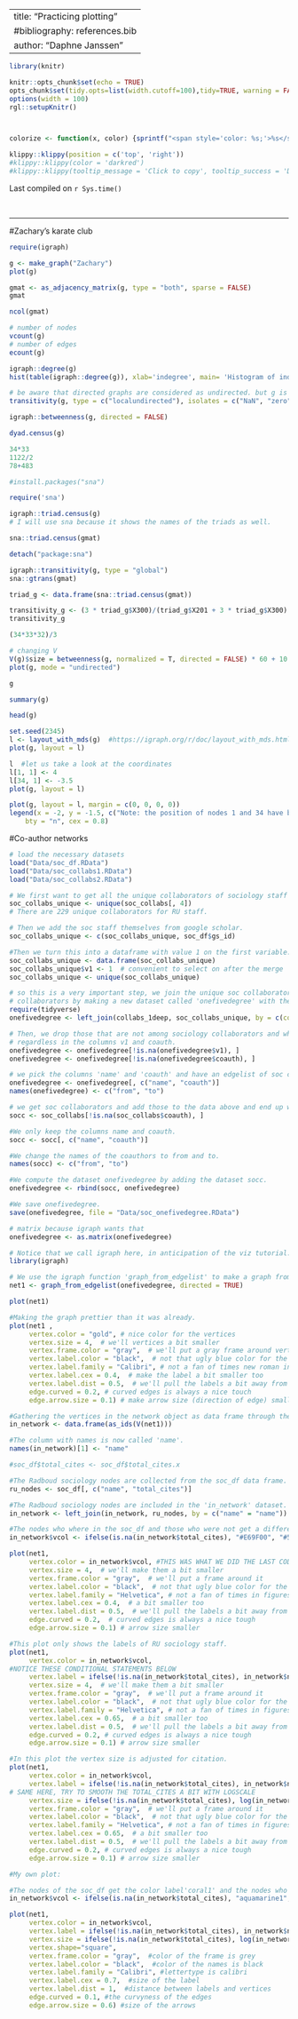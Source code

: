 
---
title: "Practicing plotting"
#bibliography: references.bib
author: "Daphne Janssen"
---



```r
library(knitr)

knitr::opts_chunk$set(echo = TRUE)
opts_chunk$set(tidy.opts=list(width.cutoff=100),tidy=TRUE, warning = FALSE, message = FALSE,comment = "#>", cache=TRUE, class.source=c("test"), class.output=c("test2"))
options(width = 100)
rgl::setupKnitr()



colorize <- function(x, color) {sprintf("<span style='color: %s;'>%s</span>", color, x) }

```

```r
klippy::klippy(position = c('top', 'right'))
#klippy::klippy(color = 'darkred')
#klippy::klippy(tooltip_message = 'Click to copy', tooltip_success = 'Done')
```

Last compiled on `r Sys.time()`

<!---
Last compiled on `r format(Sys.time(), '%B, %Y')`
--->


<br>

----

#Zachary’s karate club

```r
require(igraph)

g <- make_graph("Zachary")
plot(g)
```

```r
gmat <- as_adjacency_matrix(g, type = "both", sparse = FALSE)
gmat
```

```r
ncol(gmat)
```
```r
# number of nodes
vcount(g)
# number of edges
ecount(g)
```

```r
igraph::degree(g)
hist(table(igraph::degree(g)), xlab='indegree', main= 'Histogram of indegree')
```
```r
# be aware that directed graphs are considered as undirected. but g is undirected.
transitivity(g, type = c("localundirected"), isolates = c("NaN", "zero"))
```
```r
igraph::betweenness(g, directed = FALSE)
```

```r
dyad.census(g)
```

```r
34*33
1122/2
78+483
```


```r
#install.packages("sna")

require('sna')

igraph::triad.census(g)
# I will use sna because it shows the names of the triads as well.

sna::triad.census(gmat)

detach("package:sna") 
```
```r
igraph::transitivity(g, type = "global")
sna::gtrans(gmat)

triad_g <- data.frame(sna::triad.census(gmat))

transitivity_g <- (3 * triad_g$X300)/(triad_g$X201 + 3 * triad_g$X300)
transitivity_g
```

```r
(34*33*32)/3
```

```r
# changing V
V(g)$size = betweenness(g, normalized = T, directed = FALSE) * 60 + 10  #after some trial and error
plot(g, mode = "undirected")
```


```r
g

summary(g)

head(g)
```

```r
set.seed(2345)
l <- layout_with_mds(g)  #https://igraph.org/r/doc/layout_with_mds.html
plot(g, layout = l)
```

```r
l  #let us take a look at the coordinates
l[1, 1] <- 4
l[34, 1] <- -3.5
plot(g, layout = l)
```

```r
plot(g, layout = l, margin = c(0, 0, 0, 0))
legend(x = -2, y = -1.5, c("Note: the position of nodes 1 and 34 have been set by Jochem Tolsma \n for visualisation purposes only and do not reflect network properties"),
    bty = "n", cex = 0.8)
```




#Co-author networks
```r
# load the necessary datasets
load("Data/soc_df.RData")
load("Data/soc_collabs1.RData")
load("Data/soc_collabs2.RData")
```

```r
# We first want to get all the unique collaborators of sociology staff at the RU.
soc_collabs_unique <- unique(soc_collabs[, 4])  
# There are 229 unique collaborators for RU staff.

# Then we add the soc staff themselves from google scholar. 
soc_collabs_unique <- c(soc_collabs_unique, soc_df$gs_id)  

#Then we turn this into a dataframe with value 1 on the first variable.
soc_collabs_unique <- data.frame(soc_collabs_unique)
soc_collabs_unique$v1 <- 1  # convenient to select on after the merge
soc_collabs_unique <- unique(soc_collabs_unique)
```


```r
# so this is a very important step, we join the unique soc collaborators to the collaborators of
# collaborators by making a new dataset called 'onefivedegree' with the variables coauthor,      # coauthorid and gsid.
require(tidyverse)
onefivedegree <- left_join(collabs_1deep, soc_collabs_unique, by = c(coauth_id = "soc_collabs_unique"))
```


```r
# Then, we drop those that are not among sociology collaborators and who don't lsit coauthors
# regardless in the columns v1 and coauth.
onefivedegree <- onefivedegree[!is.na(onefivedegree$v1), ]
onefivedegree <- onefivedegree[!is.na(onefivedegree$coauth), ]
```


```r
# we pick the columns 'name' and 'coauth' and have an edgelist of soc collaborators and whether they    # collaborate with those same collaborators the 1.5 degree network. We change the names of the columns  # to from and to. 
onefivedegree <- onefivedegree[, c("name", "coauth")]
names(onefivedegree) <- c("from", "to")
```


```r
# we get soc collaborators and add those to the data above and end up with a nice edgelist!
socc <- soc_collabs[!is.na(soc_collabs$coauth), ]

#We only keep the columns name and coauth.
socc <- socc[, c("name", "coauth")]

#We change the names of the coauthors to from and to. 
names(socc) <- c("from", "to")

#We compute the dataset onefivedegree by adding the dataset socc. 
onefivedegree <- rbind(socc, onefivedegree)

#We save onefivedegree. 
save(onefivedegree, file = "Data/soc_onefivedegree.RData")
```


```r
# matrix because igraph wants that
onefivedegree <- as.matrix(onefivedegree)  

# Notice that we call igraph here, in anticipation of the viz tutorial.
library(igraph)  

# We use the igraph function 'graph_from_edgelist' to make a graph from onefivedegree. 
net1 <- graph_from_edgelist(onefivedegree, directed = TRUE)  

plot(net1)  
```
```r
#Making the graph prettier than it was already.
plot(net1 ,
     vertex.color = "gold", # nice color for the vertices
     vertex.size = 4,  # we'll vertices a bit smaller
     vertex.frame.color = "gray",  # we'll put a gray frame around vertices
     vertex.label.color = "black",  # not that ugly blue color for the labels (names)
     vertex.label.family = "Calibri", # not a fan of times new roman in figures
     vertex.label.cex = 0.4,  # make the label a bit smaller too
     vertex.label.dist = 0.5,  # we'll pull the labels a bit away from the vertices
     edge.curved = 0.2, # curved edges is always a nice touch
     edge.arrow.size = 0.1) # make arrow size (direction of edge) smaller
```
```r
#Gathering the vertices in the network object as data frame through the function 'as_ids(V(net1))'.
in_network <- data.frame(as_ids(V(net1)))

#The column with names is now called 'name'.
names(in_network)[1] <- "name"

#soc_df$total_cites <- soc_df$total_cites.x

#The Radboud sociology nodes are collected from the soc_df data frame.
ru_nodes <- soc_df[, c("name", "total_cites")]

#The Radboud sociology nodes are included in the 'in_network' dataset.
in_network <- left_join(in_network, ru_nodes, by = c("name" = "name"))

#The nodes who where in the soc_df and those who were not get a different color label. 
in_network$vcol <- ifelse(is.na(in_network$total_cites), "#E69F00", "#56B4E9")

plot(net1,
     vertex.color = in_network$vcol, #THIS WAS WHAT WE DID THE LAST CODEBLOCK FOR!
     vertex.size = 4,  # we'll make them a bit smaller
     vertex.frame.color = "gray",  # we'll put a frame around it
     vertex.label.color = "black",  # not that ugly blue color for the names
     vertex.label.family = "Helvetica", # not a fan of times in figures
     vertex.label.cex = 0.4,  # a bit smaller too
     vertex.label.dist = 0.5,  # we'll pull the labels a bit away from the vertices
     edge.curved = 0.2,  # curved edges is always a nice tough
     edge.arrow.size = 0.1) # arrow size smaller
```
```r
#This plot only shows the labels of RU sociology staff.
plot(net1,
     vertex.color = in_network$vcol, 
#NOTICE THESE CONDITIONAL STATEMENTS BELOW
     vertex.label = ifelse(!is.na(in_network$total_cites), in_network$name, NA),
     vertex.size = 4,  # we'll make them a bit smaller
     vertex.frame.color = "gray",  # we'll put a frame around it
     vertex.label.color = "black",  # not that ugly blue color for the names
     vertex.label.family = "Helvetica", # not a fan of times in figures
     vertex.label.cex = 0.65,  # a bit smaller too
     vertex.label.dist = 0.5,  # we'll pull the labels a bit away from the vertices
     edge.curved = 0.2, # curved edges is always a nice tough
     edge.arrow.size = 0.1) # arrow size smaller

```


```r
#In this plot the vertex size is adjusted for citation.
plot(net1,
     vertex.color = in_network$vcol, 
     vertex.label = ifelse(!is.na(in_network$total_cites), in_network$name, NA),
# SAME HERE, TRY TO SMOOTH THE TOTAL_CITES A BIT WITH LOGSCALE
     vertex.size = ifelse(!is.na(in_network$total_cites), log(in_network$total_cites), 2),
     vertex.frame.color = "gray",  # we'll put a frame around it
     vertex.label.color = "black",  # not that ugly blue color for the names
     vertex.label.family = "Helvetica", # not a fan of times in figures
     vertex.label.cex = 0.65,  # a bit smaller too
     vertex.label.dist = 0.5,  # we'll pull the labels a bit away from the vertices
     edge.curved = 0.2, # curved edges is always a nice tough
     edge.arrow.size = 0.1) # arrow size smaller
```

```r
#My own plot: 

#The nodes of the soc_df get the color label'coral1' and the nodes who where not get the color #label 'aquamarine1'
in_network$vcol <- ifelse(is.na(in_network$total_cites), "aquamarine1", "coral1")

plot(net1,
     vertex.color = in_network$vcol, 
     vertex.label = ifelse(!is.na(in_network$total_cites), in_network$name, NA),
     vertex.size = ifelse(!is.na(in_network$total_cites), log(in_network$total_cites), 5),
     vertex.shape="square",
     vertex.frame.color = "gray",  #color of the frame is grey
     vertex.label.color = "black",  #color of the names is black
     vertex.label.family = "Calibri", #lettertype is calibri
     vertex.label.cex = 0.7,  #size of the label
     vertex.label.dist = 1,  #distance between labels and vertices
     edge.curved = 0.1, #the curvyness of the edges
     edge.arrow.size = 0.6) #size of the arrows 
     
```

